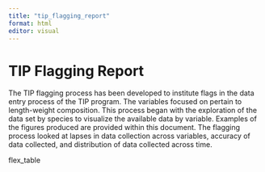 ```yaml
---
title: "tip_flagging_report"
format: html
editor: visual
---
```


# TIP Flagging Report

The TIP flagging process has been developed to institute flags in the data entry process of the TIP program. The variables focused on pertain to length-weight composition. This process began with the exploration of the data set by species to visualize the available data by variable. Examples of the figures produced are provided within this document. The flagging process looked at lapses in data collection across variables, accuracy of data collected, and distribution of data collected across time.

flex_table
